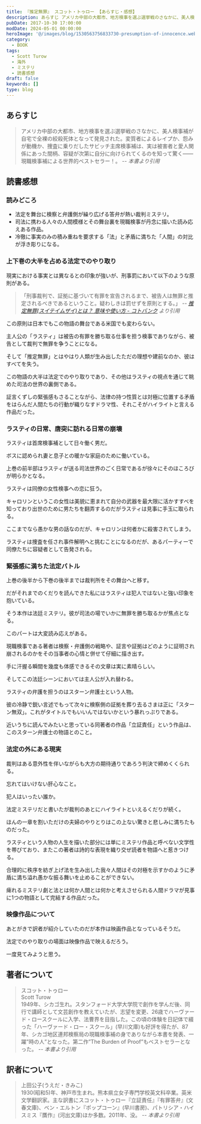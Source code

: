 ```yaml
---
title: 『推定無罪』 スコット・トゥロー 【あらすじ・感想】
description: あらすじ アメリカ中部の大都市、地方検事を選ぶ選挙戦のさなかに、美人検事補が自宅で全裸の絞殺死体となって発見された。変質者によるレイプか、怨みが動機か、捜査に乗りだしたサビッチ主席検事補は、実は被害者と愛人関係にあった間柄、容疑が次第に自分に向けられてくるのを知って驚く――現職検事補による世界的ベストセラー！
pubDate: 2017-10-30 17:00:00
modDate: 2024-05-01 00:00:00
heroImage: '@/images/blog/1530563756833730-presumption-of-innocence.webp'
category:
  - BOOK
tags:
  - Scott Turow
  - 海外
  - ミステリ
  - 読書感想
draft: false
keywords: []
type: blog
---
```


## あらすじ

> アメリカ中部の大都市、地方検事を選ぶ選挙戦のさなかに、美人検事補が自宅で全裸の絞殺死体となって発見された。変質者によるレイプか、怨みが動機か、捜査に乗りだしたサビッチ主席検事補は、実は被害者と愛人関係にあった間柄、容疑が次第に自分に向けられてくるのを知って驚く――現職検事補による世界的ベストセラー！。 <cite>-- 本書より引用</cite>

## 読書感想

### 読みどころ

- 法定を舞台に検察と弁護側が繰り広げる答弁が熱い裁判ミステリ。
- 司法に携わる人々の人間模様とその舞台裏を現職検事が丹念に描いた読み応えある作品。
- 冷徹に事実のみの積み重ねを要求する「法」と矛盾に満ちた「人間」の対比が浮き彫りになる。

### 上下巻の大半を占める法定でのやり取り

現実における事実とは異なるとの印象が強いが、刑事罰において以下のような原則がある。

> 「刑事裁判で、証拠に基づいて有罪を宣告されるまで、被告人は無罪と推定されるべきであるということ。疑わしきは罰せずを原則とする。」 <cite>-- [推定無罪(スイテイムザイ)とは？ 意味や使い方 - コトバンク](https://kotobank.jp/word/%E6%8E%A8%E5%AE%9A%E7%84%A1%E7%BD%AA-540047) より引用</cite>

この原則は日本でもこの物語の舞台である米国でも変わらない。

主人公の「ラスティ」は被告の有罪を勝ち取る仕事を担う検事でありながら、被告として裁判で無罪を争うことになる。

そして「推定無罪」とはやはり人類が生み出したただの理想や建前なのか、彼はすべてを失う。

この物語の大半は法定でのやり取りであり、その他はラスティの視点を通じて眺めた司法の世界の裏側である。

証言くずしの緊張感もさることながら、法律の持つ性質とは対極に位置する矛盾をはらんだ人間たちの行動が織りなすドラマ性、それこそがハイライトと言える作品だった。

### ラスティの日常、唐突に訪れる日常の崩壊

ラスティは首席検事補として日々働く男だ。

ボスに認められ妻と息子との暖かな家庭のために働いている。

上巻の前半部はラスティが送る司法世界のごく日常であるが徐々にそのほころびが明らかとなる。

ラスティは同僚の女性検事への恋に狂う。

キャロリンというこの女性は美貌に恵まれて自分の武器を最大限に活かすすべを知っており出世のために男たちを翻弄するのだがラスティは見事に手玉に取られる。

ここまでなら愚かな男の話なのだが、キャロリンは何者かに殺害されてしまう。

ラスティは捜査を任され事件解明へと挑むことになるのだが、あるパーティーで同僚たちに容疑者として告発される。

### 緊張感に満ちた法定バトル

上巻の後半から下巻の後半までは裁判所をその舞台へと移す。

だがそれまでのくだりを読んできた私にはラスティは犯人ではないと強い印象を抱いている。

そう本作は法廷ミステリ。彼が司法の場でいかに無罪を勝ち取るかが焦点となる。

このパートは大変読み応えがある。

現職検事である著者は検察・弁護側の戦略や、証言や証拠はどのように証明され崩されるのかをその当事者の心情と併せて仔細に描き出す。

手に汗握る瞬間を幾度も体感できるその文章は実に素晴らしい。

そしてこの法廷シーンにおいては主人公が入れ替わる。

ラスティの弁護を担うのはスターン弁護士という人物。

彼の冷静で鋭い言述でもって次々に検察側の証拠を葬り去るさまは正に「スターン無双」。これがタイトルでもいいんではないかという暴れっぷりである。

近いうちに読んでみたいと思っている同著者の作品「立証責任」という作品は、このスターン弁護士の物語とのこと。

<div class='not-prose'>
  <div data-vc_mylinkbox_id='886760894'></div>
</div>

### 法定の外にある現実

裁判はある意外性を伴いながらも大方の期待通りであろう判決で締めくくられる。

忘れてはいけない肝心なこと。

犯人はいったい誰か。

法定ミステリだと書いたが裁判のあとにハイライトといえるくだりが続く。

ほんの一章を割いただけの夫婦のやりとりはこの上ない驚きと悲しみに満ちたものだった。

ラスティという人物の人生を描いた部分には単にミステリ作品と呼べない文学性を帯びており、またこの著者は詩的な表現を織り交ぜ読者を物語へと惹きつける。

合理的に秩序を紡ぎ上げ法を生み出した我々人間はその対極を示すかのように矛盾に満ち溢れ愚かな振る舞いを止めることができない。

痺れるミステリ劇と法とは何か人間とは何かと考えさせられる人間ドラマが見事に1つの物語として完結する作品だった。

<div class='not-prose'>
  <div data-vc_mylinkbox_id='886760844'></div>
</div>
<div class='not-prose'>
  <div data-vc_mylinkbox_id='886760852'></div>
</div>

### 映像作品について

あとがきで訳者が紹介していたのだが本作は映画作品となっているそうだ。

法定でのやり取りの場面は映像作品で映えるだろう。

一度見てみようと思う。

<div class='not-prose'>
  <div data-vc_mylinkbox_id='886760903'></div>
</div>

## 著者について

> スコット・トゥロー<br />
> Scott Turow<br />
> 1949年、シカゴ生れ。スタンフォード大学大学院で創作を学んだ後、同行で講師として文芸創作を教えていたが、志望を変更、26歳でハーヴァード・ロースクールに入学、法曹界を目指した。この頃の体験を日記体で綴った「ハーヴァード・ロー・スクール」(早川文庫)も好評を得たが、87年、シカゴ地区連邦検察局の現職検事補の身でありながら本書を発表、一躍”時の人”となった。第二作”The Burden of Proof”もベストセラーとなった。 <cite>-- 本書より引用</cite>

## 訳者について

> 上田公子(うえだ・きみこ)<br />
> 1930(昭和5)年、神戸市生まれ。熊本県立女子専門学校英文科卒業。英米文学翻訳家。主な訳書にスコット・トゥロー『立証責任』『有罪答弁』(文春文庫)、ベン・エルトン『ポップコーン』(早川書房)、パトリシア・ハイスミス『贋作』(河出文庫)ほか多数。2011年、没。 <cite>-- 本書より引用</cite>

